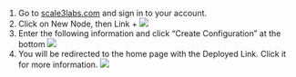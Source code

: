 1. Go to [scale3labs.com](http://scale3labs.com) and sign in to your account. 
2. Click on New Node, then Link +
![](/images/linking-a-node-1.png)
3. Enter the following information and click “Create Configuration” at the bottom 
![](/images/linking-a-node-2.png)
4. You will be redirected to the home page with the Deployed Link. Click it for more information. 
![](/images/linking-a-node-3.png)